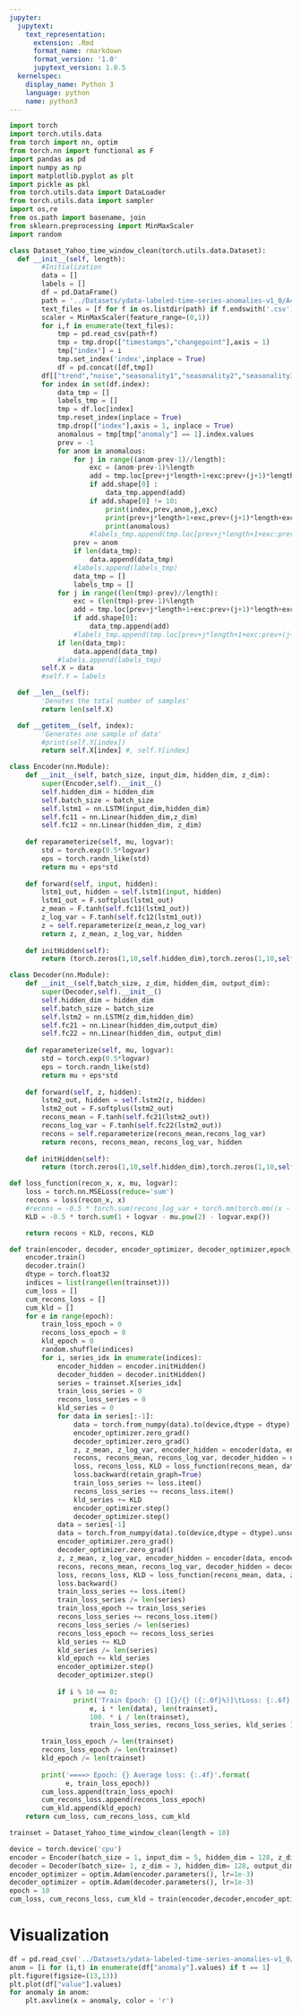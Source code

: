 ```yaml
---
jupyter:
  jupytext:
    text_representation:
      extension: .Rmd
      format_name: rmarkdown
      format_version: '1.0'
      jupytext_version: 1.0.5
  kernelspec:
    display_name: Python 3
    language: python
    name: python3
---
```


```python
import torch
import torch.utils.data
from torch import nn, optim
from torch.nn import functional as F
import pandas as pd
import numpy as np
import matplotlib.pyplot as plt
import pickle as pkl
from torch.utils.data import DataLoader
from torch.utils.data import sampler
import os,re
from os.path import basename, join
from sklearn.preprocessing import MinMaxScaler
import random
```

```python
class Dataset_Yahoo_time_window_clean(torch.utils.data.Dataset):
  def __init__(self, length):
        #Initialization
        data = []
        labels = []
        df = pd.DataFrame()
        path = '../Datasets/ydata-labeled-time-series-anomalies-v1_0/A4Benchmark/'
        text_files = [f for f in os.listdir(path) if f.endswith('.csv') and not f.endswith('all.csv')]
        scaler = MinMaxScaler(feature_range=(0,1))
        for i,f in enumerate(text_files):
            tmp = pd.read_csv(path+f)
            tmp = tmp.drop(["timestamps","changepoint"],axis = 1)
            tmp["index"] = i
            tmp.set_index('index',inplace = True)
            df = pd.concat([df,tmp])
        df[["trend","noise","seasonality1","seasonality2","seasonality3"]] = scaler.fit_transform(df[["trend","noise","seasonality1","seasonality2","seasonality3"]])
        for index in set(df.index):
            data_tmp = []
            labels_tmp = []
            tmp = df.loc[index]
            tmp.reset_index(inplace = True)
            tmp.drop(["index"],axis = 1, inplace = True)
            anomalous = tmp[tmp["anomaly"] == 1].index.values
            prev = -1
            for anom in anomalous:
                for j in range((anom-prev-1)//length):
                    exc = (anom-prev-1)%length
                    add = tmp.loc[prev+j*length+1+exc:prev+(j+1)*length+exc][["trend","noise","seasonality1","seasonality2","seasonality3"]].values
                    if add.shape[0] :
                        data_tmp.append(add)
                    if add.shape[0] != 10:
                        print(index,prev,anom,j,exc)
                        print(prev+j*length+1+exc,prev+(j+1)*length+exc)
                        print(anomalous)
                    #labels_tmp.append(tmp.loc[prev+j*length+1+exc:prev+(j+1)*length+exc]["anomaly"].values)
                prev = anom
                if len(data_tmp):
                    data.append(data_tmp)
                #labels.append(labels_tmp)
                data_tmp = []
                labels_tmp = []
            for j in range((len(tmp)-prev)//length):
                exc = (len(tmp)-prev-1)%length
                add = tmp.loc[prev+j*length+1+exc:prev+(j+1)*length+exc][["trend","noise","seasonality1","seasonality2","seasonality3"]].values
                if add.shape[0]:
                    data_tmp.append(add)
                #labels_tmp.append(tmp.loc[prev+j*length+1+exc:prev+(j+1)*length+exc]["anomaly"].values)
            if len(data_tmp):
                data.append(data_tmp)
            #labels.append(labels_tmp)
        self.X = data
        #self.Y = labels

  def __len__(self):
        'Denotes the total number of samples'
        return len(self.X)

  def __getitem__(self, index):
        'Generates one sample of data'
        #print(self.Y[index])
        return self.X[index] #, self.Y[index]
```

```python
class Encoder(nn.Module):
    def __init__(self, batch_size, input_dim, hidden_dim, z_dim):
        super(Encoder,self).__init__()
        self.hidden_dim = hidden_dim
        self.batch_size = batch_size
        self.lstm1 = nn.LSTM(input_dim,hidden_dim)
        self.fc11 = nn.Linear(hidden_dim,z_dim)
        self.fc12 = nn.Linear(hidden_dim, z_dim)
        
    def reparameterize(self, mu, logvar):
        std = torch.exp(0.5*logvar)
        eps = torch.randn_like(std)
        return mu + eps*std
    
    def forward(self, input, hidden):
        lstm1_out, hidden = self.lstm1(input, hidden)
        lstm1_out = F.softplus(lstm1_out)
        z_mean = F.tanh(self.fc11(lstm1_out))
        z_log_var = F.tanh(self.fc12(lstm1_out))
        z = self.reparameterize(z_mean,z_log_var)
        return z, z_mean, z_log_var, hidden
    
    def initHidden(self):
        return (torch.zeros(1,10,self.hidden_dim),torch.zeros(1,10,self.hidden_dim))
```

```python
class Decoder(nn.Module):
    def __init__(self,batch_size, z_dim, hidden_dim, output_dim):
        super(Decoder,self).__init__()
        self.hidden_dim = hidden_dim
        self.batch_size = batch_size
        self.lstm2 = nn.LSTM(z_dim,hidden_dim)
        self.fc21 = nn.Linear(hidden_dim,output_dim)
        self.fc22 = nn.Linear(hidden_dim, output_dim)
        
    def reparameterize(self, mu, logvar):
        std = torch.exp(0.5*logvar)
        eps = torch.randn_like(std)
        return mu + eps*std
    
    def forward(self, z, hidden):
        lstm2_out, hidden = self.lstm2(z, hidden)
        lstm2_out = F.softplus(lstm2_out)
        recons_mean = F.tanh(self.fc21(lstm2_out))
        recons_log_var = F.tanh(self.fc22(lstm2_out))
        recons = self.reparameterize(recons_mean,recons_log_var)
        return recons, recons_mean, recons_log_var, hidden
    
    def initHidden(self):
        return (torch.zeros(1,10,self.hidden_dim),torch.zeros(1,10,self.hidden_dim))
```

```python
def loss_function(recon_x, x, mu, logvar):
    loss = torch.nn.MSELoss(reduce='sum')
    recons = loss(recon_x, x)
    #recons = -0.5 * torch.sum(recons_log_var + torch.mm(torch.mm((x - recons_mean).t(),recons_log_var.inverse()),x - recons_mean) + log(2*np.pi))
    KLD = -0.5 * torch.sum(1 + logvar - mu.pow(2) - logvar.exp())

    return recons + KLD, recons, KLD
```

```python
def train(encoder, decoder, encoder_optimizer, decoder_optimizer,epoch, cum_loss = [], cum_recons_loss = [], cum_kld = []):
    encoder.train()
    decoder.train()
    dtype = torch.float32
    indices = list(range(len(trainset)))
    cum_loss = []
    cum_recons_loss = []
    cum_kld = []
    for e in range(epoch):
        train_loss_epoch = 0
        recons_loss_epoch = 0
        kld_epoch = 0
        random.shuffle(indices)
        for i, series_idx in enumerate(indices):
            encoder_hidden = encoder.initHidden()
            decoder_hidden = decoder.initHidden()
            series = trainset.X[series_idx]
            train_loss_series = 0
            recons_loss_series = 0
            kld_series = 0
            for data in series[:-1]:
                data = torch.from_numpy(data).to(device,dtype = dtype).unsqueeze(0)
                encoder_optimizer.zero_grad()
                decoder_optimizer.zero_grad()
                z, z_mean, z_log_var, encoder_hidden = encoder(data, encoder_hidden)
                recons, recons_mean, recons_log_var, decoder_hidden = decoder(z,decoder_hidden)
                loss, recons_loss, KLD = loss_function(recons_mean, data, z_mean, z_log_var)
                loss.backward(retain_graph=True)
                train_loss_series += loss.item()
                recons_loss_series += recons_loss.item()
                kld_series += KLD
                encoder_optimizer.step()
                decoder_optimizer.step()
            data = series[-1]
            data = torch.from_numpy(data).to(device,dtype = dtype).unsqueeze(0)
            encoder_optimizer.zero_grad()
            decoder_optimizer.zero_grad()
            z, z_mean, z_log_var, encoder_hidden = encoder(data, encoder_hidden)
            recons, recons_mean, recons_log_var, decoder_hidden = decoder(z,decoder_hidden)
            loss, recons_loss, KLD = loss_function(recons_mean, data, z_mean, z_log_var)
            loss.backward()
            train_loss_series += loss.item()
            train_loss_series /= len(series)
            train_loss_epoch += train_loss_series
            recons_loss_series += recons_loss.item()
            recons_loss_series /= len(series)
            recons_loss_epoch += recons_loss_series
            kld_series += KLD
            kld_series /= len(series)
            kld_epoch += kld_series
            encoder_optimizer.step()
            decoder_optimizer.step()
            
            if i % 10 == 0:
                print('Train Epoch: {} [{}/{} ({:.0f}%)]\tLoss: {:.6f}, recons_loss : {:.6f}, KLD : {:.6f}'.format(
                    e, i * len(data), len(trainset),
                    100. * i / len(trainset),
                    train_loss_series, recons_loss_series, kld_series ))

        train_loss_epoch /= len(trainset)
        recons_loss_epoch /= len(trainset)
        kld_epoch /= len(trainset)
        
        print('====> Epoch: {} Average loss: {:.4f}'.format(
              e, train_loss_epoch))
        cum_loss.append(train_loss_epoch)
        cum_recons_loss.append(recons_loss_epoch)
        cum_kld.append(kld_epoch)
    return cum_loss, cum_recons_loss, cum_kld
```

```python
trainset = Dataset_Yahoo_time_window_clean(length = 10)
```

```python
device = torch.device('cpu')
encoder = Encoder(batch_size = 1, input_dim = 5, hidden_dim = 128, z_dim = 3)
decoder = Decoder(batch_size= 1, z_dim = 3, hidden_dim= 128, output_dim = 5)
encoder_optimizer = optim.Adam(encoder.parameters(), lr=1e-3)
decoder_optimizer = optim.Adam(decoder.parameters(), lr=1e-3)
epoch = 10
cum_loss, cum_recons_loss, cum_kld = train(encoder,decoder,encoder_optimizer,decoder_optimizer,epoch)
```

# Visualization

```python
df = pd.read_csv('../Datasets/ydata-labeled-time-series-anomalies-v1_0/A4Benchmark/A4Benchmark-TS5.csv')
anom = [i for (i,t) in enumerate(df["anomaly"].values) if t == 1]
plt.figure(figsize=(13,13))
plt.plot(df["value"].values)
for anomaly in anom:
    plt.axvline(x = anomaly, color = 'r')
```
